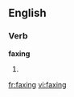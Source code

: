 ==English==
===Verb===
'''faxing'''
# {{present participle of|[[fax]]}}

[[fr:faxing]]
[[vi:faxing]]